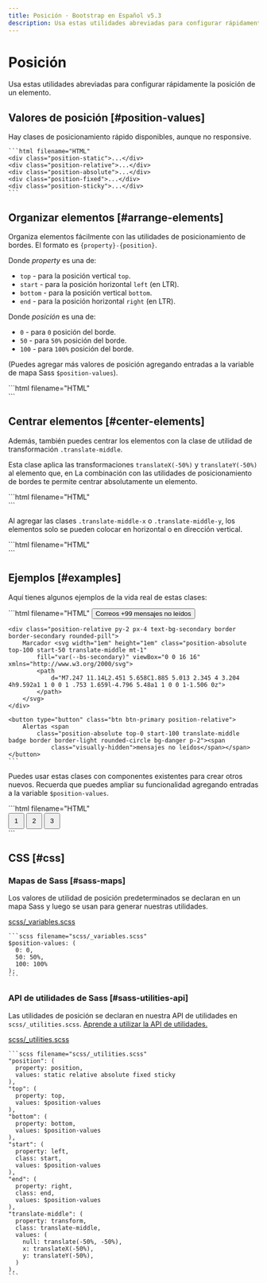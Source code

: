 ```yaml
---
title: Posición · Bootstrap en Español v5.3
description: Usa estas utilidades abreviadas para configurar rápidamente la posición de un elemento.
---
```


# Posición

Usa estas utilidades abreviadas para configurar rápidamente la posición de un elemento.

Valores de posición [#position-values]
---------------------------------------

Hay clases de posicionamiento rápido disponibles, aunque no responsive.

    ```html filename="HTML"
    <div class="position-static">...</div>
    <div class="position-relative">...</div>
    <div class="position-absolute">...</div>
    <div class="position-fixed">...</div>
    <div class="position-sticky">...</div>
    ```

Organizar elementos [#arrange-elements]
----------------------------------------

Organiza elementos fácilmente con las utilidades de posicionamiento de bordes. El formato es `{property}-{position}`.

Donde _property_ es una de:

* `top` \- para la posición vertical `top`.
* `start` \- para la posición horizontal `left` (en LTR).
* `bottom` \- para la posición vertical `bottom`.
* `end` \- para la posición horizontal `right` (en LTR).

Donde _posición_ es una de:

* `0` \- para `0` posición del borde.
* `50` \- para `50%` posición del borde.
* `100` \- para `100%` posición del borde.

(Puedes agregar más valores de posición agregando entradas a la variable de mapa Sass `$position-values`).

<DemoIframe path="/demos/bootstrap/5.3/utilities/position/arrange-elements.html">
    ```html filename="HTML"
    <div class="position-relative">
        <div class="position-absolute top-0 start-0"></div>
        <div class="position-absolute top-0 end-0"></div>
        <div class="position-absolute top-50 start-50"></div>
        <div class="position-absolute bottom-50 end-50"></div>
        <div class="position-absolute bottom-0 start-0"></div>
        <div class="position-absolute bottom-0 end-0"></div>
    </div>
    ```
</DemoIframe>

Centrar elementos [#center-elements]
-------------------------------------

Además, también puedes centrar los elementos con la clase de utilidad de transformación `.translate-middle`.

Esta clase aplica las transformaciones `translateX(-50%)` y `translateY(-50%)` al elemento que, en La combinación con las utilidades de posicionamiento de bordes te permite centrar absolutamente un elemento.

<DemoIframe path="/demos/bootstrap/5.3/utilities/position/center-elements-1.html">
    ```html filename="HTML"
    <div class="position-relative">
        <div class="position-absolute top-0 start-0 translate-middle"></div>
        <div class="position-absolute top-0 start-50 translate-middle"></div>
        <div class="position-absolute top-0 start-100 translate-middle"></div>
        <div class="position-absolute top-50 start-0 translate-middle"></div>
        <div class="position-absolute top-50 start-50 translate-middle"></div>
        <div class="position-absolute top-50 start-100 translate-middle"></div>
        <div class="position-absolute top-100 start-0 translate-middle"></div>
        <div class="position-absolute top-100 start-50 translate-middle"></div>
        <div class="position-absolute top-100 start-100 translate-middle"></div>
    </div>
    ```
</DemoIframe>

Al agregar las clases `.translate-middle-x` o `.translate-middle-y`, los elementos solo se pueden colocar en horizontal o en dirección vertical.

<DemoIframe path="/demos/bootstrap/5.3/utilities/position/center-elements-2.html">
    ```html filename="HTML"
    <div class="position-relative">
        <div class="position-absolute top-0 start-0"></div>
        <div class="position-absolute top-0 start-50 translate-middle-x"></div>
        <div class="position-absolute top-0 end-0"></div>
        <div class="position-absolute top-50 start-0 translate-middle-y"></div>
        <div class="position-absolute top-50 start-50 translate-middle"></div>
        <div class="position-absolute top-50 end-0 translate-middle-y"></div>
        <div class="position-absolute bottom-0 start-0"></div>
        <div class="position-absolute bottom-0 start-50 translate-middle-x"></div>
        <div class="position-absolute bottom-0 end-0"></div>
    </div>
    ```
</DemoIframe>

Ejemplos [#examples]
---------------------

Aquí tienes algunos ejemplos de la vida real de estas clases:

<DemoIframe path="/demos/bootstrap/5.3/utilities/position/examples-1.html">
    ```html filename="HTML"
    <button type="button" class="btn btn-primary position-relative">
        Correos <span class="position-absolute top-0 start-100 translate-middle badge rounded-pill bg-secondary">+99
            <span class="visually-hidden">mensajes no leídos</span></span>
    </button>

    <div class="position-relative py-2 px-4 text-bg-secondary border border-secondary rounded-pill">
        Marcador <svg width="1em" height="1em" class="position-absolute top-100 start-50 translate-middle mt-1"
            fill="var(--bs-secondary)" viewBox="0 0 16 16" xmlns="http://www.w3.org/2000/svg">
            <path
                d="M7.247 11.14L2.451 5.658C1.885 5.013 2.345 4 3.204 4h9.592a1 1 0 0 1 .753 1.659l-4.796 5.48a1 1 0 0 1-1.506 0z">
            </path>
        </svg>
    </div>

    <button type="button" class="btn btn-primary position-relative">
        Alertas <span
            class="position-absolute top-0 start-100 translate-middle badge border border-light rounded-circle bg-danger p-2"><span
                class="visually-hidden">mensajes no leídos</span></span>
    </button>
    ```
</DemoIframe>

Puedes usar estas clases con componentes existentes para crear otros nuevos. Recuerda que puedes ampliar su funcionalidad agregando entradas a la variable `$position-values`.

<DemoIframe path="/demos/bootstrap/5.3/utilities/position/examples-2.html">
    ```html filename="HTML"
    <div class="position-relative m-4">
        <div class="progress" role="progressbar" aria-label="Progreso" aria-valuenow="50" aria-valuemin="0"
            aria-valuemax="100" style="height: 1px;">
            <div class="progress-bar" style="width: 50%"></div>
        </div>
        <button type="button"
            class="position-absolute top-0 start-0 translate-middle btn btn-sm btn-primary rounded-pill"
            style="width: 2rem; height:2rem;">1</button>
        <button type="button"
            class="position-absolute top-0 start-50 translate-middle btn btn-sm btn-primary rounded-pill"
            style="width: 2rem; height:2rem;">2</button>
        <button type="button"
            class="position-absolute top-0 start-100 translate-middle btn btn-sm btn-secondary rounded-pill"
            style="width: 2rem; height:2rem;">3</button>
    </div>
    ```
</DemoIframe>

CSS [#css]
-----------

### Mapas de Sass [#sass-maps]

Los valores de utilidad de posición predeterminados se declaran en un mapa Sass y luego se usan para generar nuestras utilidades.

[scss/_variables.scss](https://github.com/twbs/bootstrap/blob/v5.3.2/scss/_variables.scss)

    ```scss filename="scss/_variables.scss"
    $position-values: (
      0: 0,
      50: 50%,
      100: 100%
    );
    ```

### API de utilidades de Sass [#sass-utilities-api]

Las utilidades de posición se declaran en nuestra API de utilidades en `scss/_utilities.scss`. [Aprende a utilizar la API de utilidades.](/docs/5.3/utilities/api/#using-the-api)

[scss/_utilities.scss](https://github.com/twbs/bootstrap/blob/v5.3.2/scss/_utilities.scss)

    ```scss filename="scss/_utilities.scss"
    "position": (
      property: position,
      values: static relative absolute fixed sticky
    ),
    "top": (
      property: top,
      values: $position-values
    ),
    "bottom": (
      property: bottom,
      values: $position-values
    ),
    "start": (
      property: left,
      class: start,
      values: $position-values
    ),
    "end": (
      property: right,
      class: end,
      values: $position-values
    ),
    "translate-middle": (
      property: transform,
      class: translate-middle,
      values: (
        null: translate(-50%, -50%),
        x: translateX(-50%),
        y: translateY(-50%),
      )
    ),
    ```